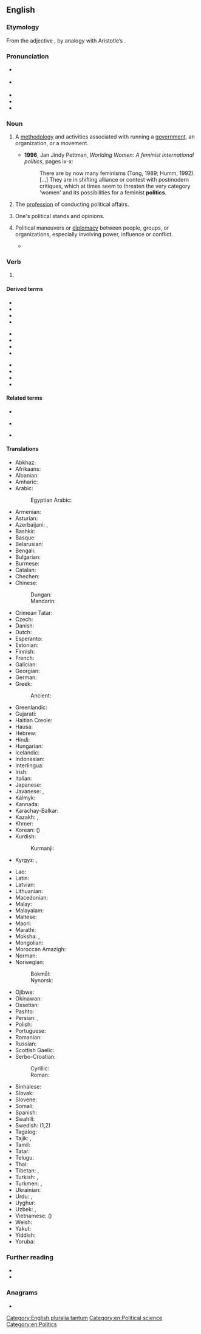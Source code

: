 {{also|polítics}}
==English==
{{wikipedia}}

===Etymology===
From the adjective {{m|en|politic}}, by analogy with Aristotle’s {{m|grc|[[τα]] [[πολιτικά]]||affairs of state}}.

===Pronunciation===
* {{a|GenAm}} {{IPA|en|/ˈpɑl.ɪˌtɪks/}}
* {{a|RP}} {{IPA|en|/ˈpɒl.ɪ.tɪks/}}
* {{audio|en|en-us-politics.ogg|Audio (US)}}
* {{audio|en|En-uk-politics.ogg|Audio (UK)}}
* {{hyphenation|en|pol|i|tics}}

===Noun===
{{en-noun|~|politics}}

# {{lb|en|countable}} A [[methodology]] and activities associated with running a [[government]], an organization, or a movement.
#* '''1996''', Jan Jindy Pettman, ''Worlding Women: A feminist international politics'', pages ix-x:
#*: There are by now many feminisms (Tong, 1989; Humm, 1992). [...] They are in shifting alliance or contest with postmodern critiques, which at times seem to threaten the very category 'women' and its possibilities for a feminist '''politics'''.
# {{lb|en|countable}} The [[profession]] of conducting political affairs.
#: {{ux|en|He made a career out of '''politics'''.}}
# {{lb|en|plural}} One's political stands and opinions.
#: {{ux|en|Their '''politics''' are clear from the bumper stickers on their cars.}}
# {{lb|en|uncountable}} Political maneuvers or [[diplomacy]] between people, groups, or organizations, especially involving power, influence or conflict.
#* {{quote-av|en|actor={{w|Ian McDiarmid}}|role=Senator Palpatine|title={{w|Star Wars: Episode I – The Phantom Menace}}|writer={{w|George Lucas}}|year=1999|passage=There is no stability; only '''politics'''. The Republic is not what it once was. The Senate is full of greedy, squabbling delegates. There is no interest in the common good.}}

===Verb===
{{head|en|verb form}}

# {{en-third-person singular of|politic}}

====Derived terms====
{{rel-top3|Terms derived from ''politics''}}
* {{l|en|all politics is local}}
* {{l|en|geopolitics}}
* {{l|en|necropolitics}}
* {{l|en|palace politics}}
{{rel-mid3}}
* {{l|en|petropolitics}}
* {{l|en|politic}}
* {{l|en|political}}
* {{l|en|politician}}
{{rel-mid3}}
* {{l|en|politicize}}
* {{l|en|retail politics}}
* {{l|en|sexual politics}}
* {{l|en|wedge politics}}
{{rel-bottom}}

====Related terms====
{{rel-top3|Terms etymologically related to ''politics''}}
* {{l|en|police}}
{{rel-mid3}}
* {{l|en|policy}}
{{rel-mid3}}
* {{l|en|polity}}
{{rel-bottom}}

====Translations====
{{trans-top|a methodology and activities associated with running a government}}
* Abkhaz: {{t|ab|аполитика}}
* Afrikaans: {{t+|af|politiek}}
* Albanian: {{t+|sq|politikë|f}}
* Amharic: {{t|am|ፖለቲካ|sc=Ethi}}
* Arabic: {{t+|ar|سِيَاسَة|f}}
*: Egyptian Arabic: {{t|arz|سياسة|f|tr=siyāsa}}
* Armenian: {{t+|hy|քաղաքականություն|sc=Armn}}
* Asturian: {{t|ast|política|f}}
* Azerbaijani: {{t+|az|siyasət}}, {{t+|az|politika}}
* Bashkir: {{t|ba|сәйәсәт|sc=Cyrl}}
* Basque: {{t+|eu|politika}}
* Belarusian: {{t|be|палі́тыка|f|sc=Cyrl}}
* Bengali: {{t+|bn|রাজনীতি|sc=Beng}}
* Bulgarian: {{t+|bg|поли́тика|f}}
* Burmese: {{t+|my|နိုင်ငံရေး|sc=Mymr}}
* Catalan: {{t+|ca|política|f}}
* Chechen: {{t|ce|политика}}
* Chinese:
*: Dungan: {{t|dng|җынҗы}}
*: Mandarin: {{t+|cmn|政治|tr=zhèngzhì|sc=Hani}}
* Crimean Tatar: {{t|crh|siyaset}}
* Czech: {{t+|cs|politika|f}}
* Danish: {{t+|da|politik|c}}
* Dutch: {{t+|nl|politiek|f}}
* Esperanto: {{t|eo|politiko}}
* Estonian: {{t+|et|poliitika}}
* Finnish: {{t+|fi|politiikka}}
* French: {{t+|fr|politique|f}}
* Galician: {{t+|gl|política|f}}
* Georgian: {{t|ka|პოლიტიკა|sc=Geor}}
* German: {{t+|de|Politik|f}}
* Greek: {{t+|el|πολιτική|f}}
*: Ancient: {{t|grc|πολιτική|f}}
* Greenlandic: {{t|kl|politikki}}
* Gujarati: {{t|gu|રાજકારણ}}
* Haitian Creole: {{t|ht|politik}}
* Hausa: {{t+|ha|siyasa}}
* Hebrew: {{t+|he|פּוֹלִיטִיקָה|f|tr=polítika}}
* Hindi: {{t+|hi|राजनीति|f}}
* Hungarian: {{t+|hu|politika}}
* Icelandic: {{t+|is|stjórnmál}}
* Indonesian: {{t+|id|politik}}
* Interlingua: {{t|ia|politica|f}}
* Irish: {{t|ga|polaitíocht}}
* Italian: {{t+|it|politica|f}}
* Japanese: {{t+|ja|政治|tr=せいじ, seiji|sc=Jpan}}
* Javanese: {{t|jv|naya}}, {{t+|jv|pulitik}}
* Kalmyk: {{t|xal|төршл}}
* Kannada: {{t+|kn|ರಾಜಕೀಯ|sc=Knda}}
* Karachay-Balkar: {{t|krc|политика|sc=Cyrl}}
* Kazakh: {{t+|kk|саясат|sc=Cyrl}}, {{t|kk|политика|sc=Cyrl}}
* Khmer: {{t+|km|នយោបាយ}}
* Korean: {{t+|ko|정치}} ({{t+|ko|政治}})
* Kurdish:
*: Kurmanji: {{t+|ku|ramyarî}}
* Kyrgyz: {{t+|ky|саясат|sc=Cyrl}}, {{t|ky|политика|sc=Cyrl}}
{{trans-mid}}
* Lao: {{t+|lo|ການເມືອງ}}
* Latin: {{t|la|cīvīlitās|f}}
* Latvian: {{t|lv|politika|f}}
* Lithuanian: {{t+|lt|politika|f}}
* Macedonian: {{t|mk|поли́тика|f|sc=Cyrl}}
* Malay: {{t|ms|politik}}
* Malayalam: {{t+|ml|രാഷ്ട്രതന്ത്രം|sc=Mlym}}
* Maltese: {{t|mt|politika|f}}
* Maori: {{t|mi|tōrangapū}}
* Marathi: {{t|mr|राजकारण}}
* Moksha: {{t|mdf|политиксь}}, {{t|mdf|политика}}
* Mongolian: {{t|mn|улс төр|sc=Cyrl}}
* Moroccan Amazigh: {{t|zgh|ⵜⴰⵙⵔⵜⵉⵜ|f|tr=Tasrtit}}
* Norman: {{t|nrf|politique|f}}
* Norwegian:
*: Bokmål: {{t+|nb|politikk|m}}
*: Nynorsk: {{t+|no|politikk|m}}
* Ojibwe: {{t|oj|dibaakonige}}
* Okinawan: {{t|ryu|政治|tr=しーじ, shiiji}}
* Ossetian: {{t|os|политикӕ|sc=Cyrl}}
* Pashto: {{t+|ps|سياست|m|tr=seyāsát|sc=ps-Arab}}
* Persian: {{t+|fa|سیاست|tr=siyâsat}}, {{t|fa|پلیتیک|tr=politik|sc=fa-Arab}}
* Polish: {{t+|pl|polityka|f}}
* Portuguese: {{t+|pt|política|f}}
* Romanian: {{t+|ro|politică|f}}
* Russian: {{t+|ru|поли́тика|f}}
* Scottish Gaelic: {{t|gd|sluagh-iùl|m}}
* Serbo-Croatian:
*: Cyrillic: {{t|sh|политика|f}}
*: Roman: {{t+|sh|politika|f}}
* Sinhalese: {{t|si|රාජනීතිය|sc=Sinh}}
* Slovak: {{t|sk|politika|f}}
* Slovene: {{t+|sl|politika|f}}
* Somali: {{t|so|siyaasadda}}
* Spanish: {{t+|es|política|f}}
* Swahili: {{t+|sw|siasa}}
* Swedish: {{t+|sv|politik|c}} (1,2)
* Tagalog: {{t+|tl|politika}}
* Tajik: {{t+|tg|сиёсат|sc=Cyrl}}, {{t|tg|политика}}
* Tamil: {{t+|ta|அரசியல்|sc=Taml}}
* Tatar: {{t+|tt|сәясәт|sc=Cyrl}}
* Telugu: {{t+|te|రాజకీయాలు}}
* Thai: {{t+|th|การเมือง}}
* Tibetan: {{t|bo|སྲིད་དོན}}, {{t|bo|ཆབ་སྲིད}}
* Turkish: {{t+|tr|politika}}, {{t+|tr|siyaset}}
* Turkmen: {{t+|tk|syýasat}}, {{t|tk|politika}}
* Ukrainian: {{t|uk|полі́тика|f|sc=Cyrl}}
* Urdu: {{t|ur|راجنیتی|f|tr=rāj-nīti|sc=ur-Arab}}, {{t|ur|سیاست|f|tr=siyāsat|sc=ur-Arab}}
* Uyghur: {{t+|ug|سىياسەت|sc=ug-Arab}}
* Uzbek: {{t+|uz|siyosat}}, {{t+|uz|politika}}
* Vietnamese: {{t+|vi|chính trị}} ({{t|vi|政治}})
* Welsh: {{t+|cy|gwleidyddiaeth|f}}
* Yakut: {{t|sah|политика|sc=Cyrl}}
* Yiddish: {{t|yi|פּאָליטיק|f|sc=Hebr}}
* Yoruba: {{t|yo|ìṣèlú}}
{{trans-bottom}}

===Further reading===
* {{R:Webster 1913}}
* {{R:Century 1911}}

===Anagrams===
* {{anagrams|en|a=ciilopst|colpitis|psilotic}}

[[Category:English pluralia tantum]]
[[Category:en:Political science]]
[[Category:en:Politics]]
